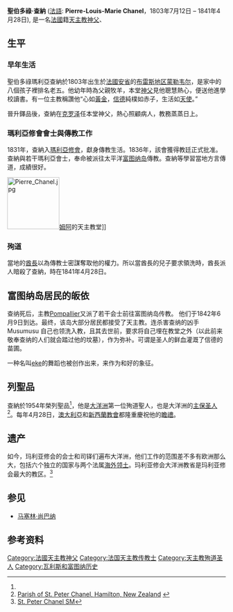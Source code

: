 {{Link style|time=2015-12-12T04:12:24+00:00}}
{{Infobox saint
|name=聖伯多祿·查納
|birth_date={{Birth date|1803|7|12|df=y}} 
|death_date={{death date and age|1841|4|28|1873|7|12|df=y}}
|feast_day=4月28日
|venerated_in=[[羅馬天主教|羅馬天主教]]
|image=Peter_Chanel.jpg
|imagesize=200px
|caption=聖伯多祿·查納
|birth_place=[[法國|法國]][[安省|安省]], [[布雷斯地区蒙勒韦尔|布雷斯地区蒙勒韦尔]]
|death_place=[[富图纳岛_(瓦利斯和富图纳群岛)|富图纳岛]]
|titles= [[殉道者|殉道者]]、[[司鐸|司鐸]]
|beatified_date=1889年11月17日
|beatified_place=[[羅馬|羅馬]]
|beatified_by=[[教宗良十三世|教宗良十三世]]
|canonized_date=1954年6月12日
|canonized_place=羅馬
|canonized_by=[[教宗庇護十二世|教宗庇護十二世]]
|attributes= 慷慨, 仁慈, 富有勇氣、激勵人心
|patronage=[[大洋洲|大洋洲]]
|major_shrine=[[富图纳岛_(瓦利斯和富图纳群岛)|富图纳岛]]
|suppressed_date=
|issues=
|prayer= St. Peter Chanel, you left your homeland to proclaim Jesus, Saviour of the world, to the peoples of Oceania. Guided by the 
spirit of God, who is the strength of the gentle, you bore witness to love, even laying down your life. Grant that, like you, we may 
live our daily life in peace, joy, and in love. May your prayer and example call forth from our midst many workers for the 
Gospel so that God's kingdom may reach to the ends of the earth.
}}

'''聖伯多祿·查納''' ([[法語|法語]]: '''Pierre-Louis-Marie Chanel'''，1803年7月12日 – 1841年4月28日), 是一名[[法國|法國]]籍[[天主教|天主教]][[神父|神父]]、{{en|Society of Mary(Marists)|瑪利亞修會會士}}

== 生平 ==
===早年生活===
聖伯多祿瑪利亞查納於1803年出生於[[法國|法國]][[安省|安省]]的[[布雷斯地区蒙勒韦尔|布雷斯地区蒙勒韦尔]]，是家中的八個孩子裡排名老五。他幼年時為父親牧羊，本堂[[神父|神父]]見他聰慧熱心，便送他進學校讀書。有一位主教稱讚他“心如[[黃金|黃金]]，[[信德|信德]]純樸如赤子，生活如[[天使|天使]]。”

晉升鐸品後，查納在[[克罗泽|克罗泽]]任本堂神父，熱心照顧病人，教務蒸蒸日上。

===瑪利亞修會會士與傳教工作===
1831年，查納入[[:en:Society_of_Mary_(Marists)|瑪利亞修會]]，獻身傳教生活。1836年，該會獲得教廷正式批准。查納與若干瑪利亞會士，奉命被派往太平洋[[富图纳岛_(瓦利斯和富图纳群岛)|富图纳岛]]傳教。查納等學習當地方言傳道，成績很好。

[[File:Pierre_Chanel.jpg|120px]][[姆阿|姆阿]]的天主教堂]]

===殉道===
當地的[[酋長|酋長]]以為傳教士密謀奪取他的權力。所以當酋長的兒子要求領洗時，酋長派人暗殺了查納，時在1841年4月28日。

== 富图纳岛居民的皈依 ==
查纳死后，主教[[:en:Jean_Baptiste_Pompallier|Pompallier]]又派了若干会士前往富图纳岛传教。 他们于1842年6月9日到达。最终，该岛大部分居民都接受了天主教。连杀害查纳的凶手 Musumusu 自己也领洗入教，且其去世前，要求将自己埋在教堂之外（以此前来敬奉查纳的人们就会踏过他的坟墓），作为弥补。可谓是圣人的鲜血灌溉了信德的苗圃。

一种名叫[[:en:Soke_(dance)|eke]]的舞蹈也被创作出来，来作为和好的象征。

== 列聖品 ==
查納於1954年榮列聖品<ref name=chanel/>，他是[[大洋洲|大洋洲]]第一位殉道聖人，也是大洋洲的[[主保圣人|主保圣人]]<ref name=nz>[http://www.stpeterchanel.org.nz/index.html Parish of St. Peter Chanel, Hamilton, New Zealand] {{webarchive|url=https://web.archive.org/web/20130205092026/http://stpeterchanel.org.nz/index.html |date=2013-02-05 }}</ref>。每年4月28日，[[澳大利亞|澳大利亞]]和[[新西蘭|新西蘭]][[教會|教會]]都隆重慶祝他的[[罗马天主教圣人历|瞻禮]]。

== 遗产 ==
如今，玛利亚修会的会士和司铎们遍布大洋洲，他们工作的范围差不多有欧洲那么大，包括六个独立的国家与两个法属[[海外领土|海外领土]]。玛利亚修会大洋洲教省是玛利亚修会最大的教区。<ref name=chanel>[http://www.peterchanel.info/index.htm St. Peter Chanel SM]</ref>

== 参见 ==
*[[马塞林·尚巴纳|马塞林·尚巴纳]]

== 参考资料 ==
{{Reflist}}

{{Authority control}}
[[Category:法國天主教神父|Category:法國天主教神父]]
[[Category:法国天主教传教士|Category:法国天主教传教士]]
[[Category:天主教殉道圣人|Category:天主教殉道圣人]]
[[Category:瓦利斯和富图纳历史|Category:瓦利斯和富图纳历史]]